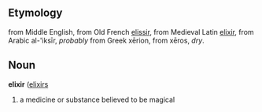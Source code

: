 ==Etymology==
from Middle English, from Old French [[elissir]], from Medieval Latin [[elixir]], from Arabic al-'iksīr, ''probably'' from Greek xērion, from xēros, ''dry''.
==Noun==
'''elixir''' ([[elixirs]]

#a medicine or substance believed to be magical